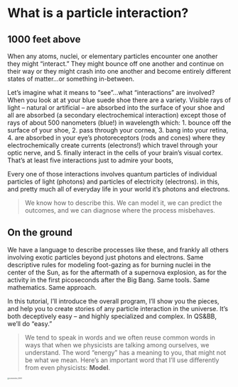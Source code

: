 # What is a particle interaction?

## 1000 feet above

When any atoms, nuclei, or elementary particles encounter one another they might "interact." They might bounce off one another and continue on their way or they might crash into one another and become entirely different states of matter...or something in-between. 

Let's imagine what it means to "see"...what "interactions" are involved? When you look at at your blue suede shoe there are a variety. Visible rays of light – natural or artificial – are absorbed into the surface of your shoe and all are absorbed (a secondary electrochemical interaction) except those of rays of about 500 nanometers (blue!) in wavelength which: 1. bounce off the surface of your shoe, 2. pass through your cornea, 3. bang into your retina, 4. are absorbed in your eye's photoreceptors (rods and cones) where they electrochemically create currents  (electrons!) which travel through your optic nerve, and 5. finally interact in the cells of your brain's visual cortex. That's at least five interactions just to admire your boots, 

Every one of those interactions involves quantum particles of individual particles of light (photons) and particles of electricity (electrons). in this, and pretty much all of everyday life in your world it's photons and electrons.

> We know how to describe this. We can model it, we can predict the outcomes, and we can diagnose where the process misbehaves.

## On the ground

We have a language to describe processes like these, and frankly all others involving exotic particles beyond just photons and electrons. Same descriptive rules for modeling foot-gazing as for burning nuclei in the center of the Sun, as for the aftermath of a supernova explosion, as for the activity in the first picoseconds after the Big Bang. Same tools. Same mathematics. Same approach.

In this tutorial, I'll introduce the overall program, I'll show you the pieces, and help you to create stories of any particle interaction in the universe. It's both deceptively easy – and highly specialized and complex. In QS&BB, we'll do "easy."

> We tend to speak in words and we often reuse common words in ways that when we physicists are talking among ourselves, we understand. The word "energy" has a meaning to you, that might not be what we mean. Here's an important word that I'll use differently from even physicists: **Model**. 



<img src="screenshot_3343.png" alt="screenshot_3343" style="zoom:25%;" />
